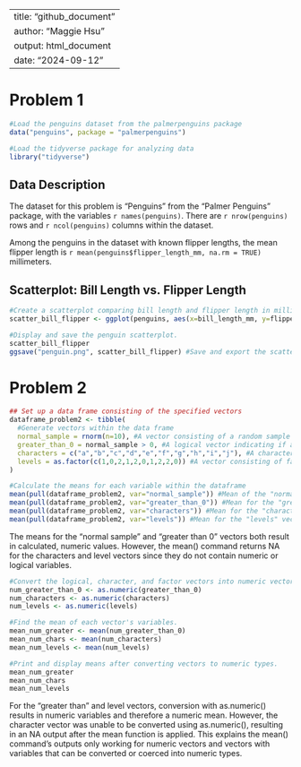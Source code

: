 
---
title: "github_document"
author: "Maggie Hsu"
output: html_document
date: "2024-09-12"
---

# Problem 1
```r
#Load the penguins dataset from the palmerpenguins package
data("penguins", package = "palmerpenguins")

#Load the tidyverse package for analyzing data
library("tidyverse")

```
## Data Description
The dataset for this problem is "Penguins" from the "Palmer Penguins" package, with the variables `r names(penguins) `. There are `r nrow(penguins)` rows and `r ncol(penguins)` columns within the dataset. 

Among the penguins in the dataset with known flipper lengths, the mean flipper length is `r mean(penguins$flipper_length_mm, na.rm = TRUE)` millimeters.

## Scatterplot: Bill Length vs. Flipper Length
```r
#Create a scatterplot comparing bill length and flipper length in millimeters.
scatter_bill_flipper <- ggplot(penguins, aes(x=bill_length_mm, y=flipper_length_mm, color=species))+geom_point()

#Display and save the penguin scatterplot. 
scatter_bill_flipper
ggsave("penguin.png", scatter_bill_flipper) #Save and export the scatterplot as a PNG
```

# Problem 2
```r
## Set up a data frame consisting of the specified vectors
dataframe_problem2 <- tibble(
  #Generate vectors within the data frame
  normal_sample = rnorm(n=10), #A vector consisting of a random sample from a standard normal distribution
  greater_than_0 = normal_sample > 0, #A logical vector indicating if a given value in the sample is greater than 0
  characters = c("a","b","c","d","e","f","g","h","i","j"), #A character vector with length 10
  levels = as.factor(c(1,0,2,1,2,0,1,2,2,0)) #A vector consisting of factors with length 10 and 3 levels
)

#Calculate the means for each variable within the dataframe
mean(pull(dataframe_problem2, var="normal_sample")) #Mean of the "normal_sample" vector
mean(pull(dataframe_problem2, var="greater_than_0")) #Mean for the "greater_than_0" vector
mean(pull(dataframe_problem2, var="characters")) #Mean for the "characters" vector
mean(pull(dataframe_problem2, var="levels")) #Mean for the "levels" vector
```
The means for the "normal sample" and "greater than 0" vectors both result in calculated, numeric values. However, the mean() command returns NA for the characters and level vectors since they do not contain numeric or logical variables.

```r
#Convert the logical, character, and factor vectors into numeric vectors using the as.numeric function
num_greater_than_0 <- as.numeric(greater_than_0)
num_characters <- as.numeric(characters)
num_levels <- as.numeric(levels)

#Find the mean of each vector's variables.
mean_num_greater <- mean(num_greater_than_0)
mean_num_chars <- mean(num_characters)
mean_num_levels <- mean(num_levels)
```

```r
#Print and display means after converting vectors to numeric types.
mean_num_greater
mean_num_chars 
mean_num_levels 
```
For the "greater than" and level vectors, conversion with as.numeric() results in numeric variables and therefore a numeric mean. However, the character vector was unable to be converted using as.numeric(), resulting in an NA output after the mean function is applied. This explains the mean() command's outputs only working for numeric vectors and vectors with variables that can be converted or coerced into numeric types. 